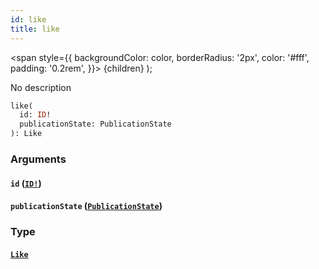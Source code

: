 ```yaml
---
id: like
title: like
---
```


<span
style={{
      backgroundColor: color,
      borderRadius: '2px',
      color: '#fff',
      padding: '0.2rem',
    }}>
{children}
</span>
);

No description

```graphql
like(
  id: ID!
  publicationState: PublicationState
): Like

```

### Arguments

#### `id` ([`ID!`](/v1/scalars/id))

#### `publicationState` ([`PublicationState`](/v1/enums/publication-state))

### Type

#### [`Like`](/v1/objects/like)
